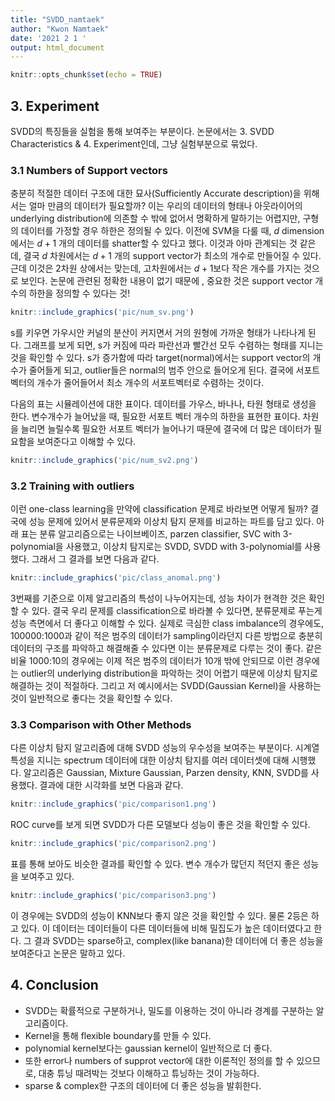 ```yaml
---
title: "SVDD_namtaek"
author: "Kwon Namtaek"
date: '2021 2 1 '
output: html_document
---
```


```r
knitr::opts_chunk$set(echo = TRUE)
```

## 3. Experiment

SVDD의 특징들을 실험을 통해 보여주는 부분이다. 논문에서는 3. SVDD Characteristics & 4. Experiment인데, 그냥 실험부분으로 묶었다.

### 3.1 Numbers of Support vectors

충분히 적절한 데이터 구조에 대한 묘사(Sufficiently Accurate description)을 위해서는 얼마 만큼의 데이터가 필요할까? 이는 우리의 데이터의 형태나 아웃라이어의 underlying distribution에 의존할 수 밖에 없어서 명확하게 말하기는 어렵지만, 구형의 데이터를 가정할 경우 하한은 정의될 수 있다. 이전에 SVM을 다룰 때, $d$ dimension에서는 $d+1$ 개의 데이터를 shatter할 수 있다고 했다. 이것과 아마 관계되는 것 같은데, 결국 $d$ 차원에서는 $d+1$ 개의 support vector가 최소의 개수로 만들어질 수 있다. 근데 이것은 2차원 상에서는 맞는데, 고차원에서는 $d+1$보다 작은 개수를 가지는 것으로 보인다. 논문에 관련된 정확한 내용이 없기 때문에 , 중요한 것은 support vector 개수의 하한을 정의할 수 있다는 것!

```r
knitr::include_graphics('pic/num_sv.png')
```

s를 키우면 가우시안 커널의 분산이 커지면서 거의 원형에 가까운 형태가 나타나게 된다. 그래프를 보게 되면, s가 커짐에 따라 파란선과 빨간선 모두 수렴하는 형태를 지니는 것을 확인할 수 있다. s가 증가함에 따라 target(normal)에서는 support vector의 개수가 줄어들게 되고, outlier들은 normal의 범주 안으로 들어오게 된다. 결국에 서포트 벡터의 개수가 줄어들어서 최소 개수의 서포트벡터로 수렴하는 것이다.

다음의 표는 시뮬레이션에 대한 표이다. 데이터를 가우스, 바나나, 타원 형태로 생성을 한다. 변수개수가 늘어났을 때, 필요한 서포트 벡터 개수의 하한을 표현한 표이다. 차원을 늘리면 늘릴수록 필요한 서포트 벡터가 늘어나기 때문에 결국에 더 많은 데이터가 필요함을 보여준다고 이해할 수 있다.

```r
knitr::include_graphics('pic/num_sv2.png')
```

### 3.2 Training with outliers

이런 one-class learning을 만약에 classification 문제로 바라보면 어떻게 될까? 결국에 성능 문제에 있어서 분류문제와 이상치 탐지 문제를 비교하는 파트를 담고 있다. 아래 표는 분류 알고리즘으로는 나이브베이즈, parzen classifier, SVC with 3-polynomial을 사용했고, 이상치 탐지로는 SVDD, SVDD with 3-polynomial를 사용했다. 그래서 그 결과를 보면 다음과 같다.

```r
knitr::include_graphics('pic/class_anomal.png')
```

3번째를 기준으로 이제 알고리즘의 특성이 나누어지는데, 성능 차이가 현격한 것은 확인할 수 있다. 결국 우리 문제를 classification으로 바라볼 수 있다면, 분류문제로 푸는게 성능 측면에서 더 좋다고 이해할 수 있다. 실제로 극심한 class imbalance의 경우에도, 100000:1000과 같이 적은 범주의 데이터가 sampling이라던지 다른 방법으로 충분히 데이터의 구조를 파악하고 해결해줄 수 있다면 이는 분류문제로 다루는 것이 좋다. 같은 비율 1000:10의 경우에는 이제 적은 범주의 데이터가 10개 밖에 안되므로 이런 경우에는 outlier의 underlying distribution을 파악하는 것이 어렵기 때문에 이상치 탐지로 해결하는 것이 적절하다. 그리고 저 예시에서는 SVDD(Gaussian Kernel)을 사용하는 것이 일반적으로 좋다는 것을 확인할 수 있다.

### 3.3 Comparison with Other Methods

다른 이상치 탐지 알고리즘에 대해 SVDD 성능의 우수성을 보여주는 부분이다. 시계열 특성을 지니는 spectrum 데이터에 대한 이상치 탐지를 여러 데이터셋에 대해 시행했다. 알고리즘은 Gaussian, Mixture Gaussian, Parzen density, KNN, SVDD를 사용했다. 결과에 대한 시각화를 보면 다음과 같다.

```r
knitr::include_graphics('pic/comparison1.png')
```

ROC curve를 보게 되면 SVDD가 다른 모델보다 성능이 좋은 것을 확인할 수 있다.

```r
knitr::include_graphics('pic/comparison2.png')
```

표를 통해 보아도 비슷한 결과를 확인할 수 있다. 변수 개수가 많던지 적던지 좋은 성능을 보여주고 있다.

```r
knitr::include_graphics('pic/comparison3.png')
```

이 경우에는 SVDD의 성능이 KNN보다 좋지 않은 것을 확인할 수 있다. 물론 2등은 하고 있다. 이 데이터는 데이터들이 다른 데이터들에 비해 밀집도가 높은 데이터였다고 한다. 그 결과 SVDD는 sparse하고, complex(like banana)한 데이터에 더 좋은 성능을 보여준다고 논문은 말하고 있다.

## 4. Conclusion

- SVDD는 확률적으로 구분하거나, 밀도를 이용하는 것이 아니라 경계를 구분하는 알고리즘이다.
- Kernel을 통해 flexible boundary를 만들 수 있다.
- polynomial kernel보다는 gaussian kernel이 일반적으로 더 좋다.
- 또한 error나 numbers of supprot vector에 대한 이론적인 정의를 할 수 있으므로, 대충 튜닝 때려박는 것보다 이해하고 튜닝하는 것이 가능하다.
- sparse & complex한 구조의 데이터에 더 좋은 성능을 발휘한다.













